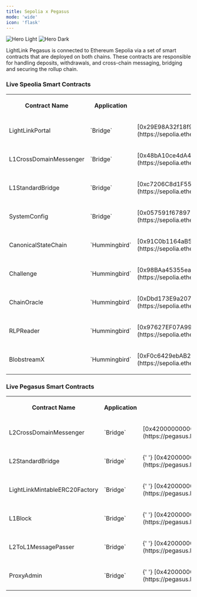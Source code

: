 ```yaml
---
title: Sepolia x Pegasus
mode: 'wide'
icon: 'flask'
---
```


<img className="block dark:hidden" src="/images/sepolia-x-pegasus-banner.svg" alt="Hero Light" />
<img className="hidden dark:block" src="/images/sepolia-x-pegasus-banner.svg" alt="Hero Dark" />

LightLink Pegasus is connected to Ethereum Sepolia via a set of smart contracts that are deployed on both chains. These contracts are responsible for handling deposits, withdrawals, and cross-chain messaging, bridging and securing the rollup chain.

### Live Speolia Smart Contracts

<table
  style={{
    background: '#0d0d0d',
    color: '#ffffff',
    font: '15px',
    borderRadius: '8px',
  }}
>
  <tr
    style={{
      background: '#0d0d0d',
      color: '#0088cc',
      font: '11px;',
      width: '100%',
    }}
  >
    <th
      style={{
        width: '20%',
        padding: '0px 12px',
        borderTop: '1px solid #1c1c1c',
        borderRight: '1px solid #1c1c1c',
      }}
    >
      <p style={{ margin: '10px' }}>Contract Name</p>
    </th>
    <th
      style={{
        width: '20%',
        padding: '0px 12px',
        borderTop: '1px solid #1c1c1c',
        borderRight: '1px solid #1c1c1c',
      }}
    >
      <p style={{ margin: '10px' }}>Application</p>
    </th>
    <th
      style={{
        width: '20%',
        padding: '0px 12px',
        borderTop: '1px solid #1c1c1c',
      }}
    >
      <p style={{ margin: '10px' }}>Contract Address</p>
    </th>
  </tr>
  <tr style={{ background: '#141414', width: '100%' }}>
    <td
      style={{
        padding: '0px 12px',
        borderTop: '1px solid #1c1c1c',
        borderRight: '1px solid #1c1c1c',
        fontWeight: 'bolder',
      }}
    >
      <p style={{ margin: '0px' }}>LightLinkPortal</p>
    </td>
    <td
      style={{
        padding: '0px 12px',
        borderRight: '1px solid #1c1c1c',
        borderTop: '1px solid #1c1c1c',
      }}
    >
      <p style={{ margin: '0px' }}>`Bridge`</p>
    </td>
    <td
      style={{
        padding: '0px 12px',
        borderTop: '1px solid #1c1c1c',
      }}
    >
      <p style={{ margin: '10px' }}>
        [0x29E98A32f18f978a85DAAD3d66D6b57B467cA0E9](https://sepolia.etherscan.io/address/0x29E98A32f18f978a85DAAD3d66D6b57B467cA0E9)
      </p>
    </td>
  </tr>
  <tr style={{ background: '#121212', width: '100%' }}>
    <td
      style={{
        padding: '0px 12px',
        borderTop: '1px solid #1c1c1c',
        borderRight: '1px solid #1c1c1c',
        fontWeight: 'bolder',
      }}
    >
      <p style={{ margin: '0px' }}>L1CrossDomainMessenger</p>
    </td>
    <td
      style={{
        padding: '0px 12px',
        borderTop: '1px solid #1c1c1c',
        borderRight: '1px solid #1c1c1c',
        fontWeight: 'bolder',
      }}
    >
      <p style={{ margin: '0px' }}>`Bridge`</p>
    </td>
    <td
      style={{
        padding: '0px 12px',
        borderTop: '1px solid #1c1c1c',
      }}
    >
      <p style={{ margin: '10px' }}>
        [0x48bA10ce4dA405e5fa53779cEA8250df1388CCDA](https://sepolia.etherscan.io/address/0x48bA10ce4dA405e5fa53779cEA8250df1388CCDA)
      </p>
    </td>
  </tr>
  <tr style={{ background: '#141414', width: '100%' }}>
    <td
      style={{
        padding: '0px 12px',
        borderTop: '1px solid #1c1c1c',
        borderRight: '1px solid #1c1c1c',
        fontWeight: 'bolder',
      }}
    >
      <p style={{ margin: '0px' }}>L1StandardBridge</p>
    </td>
    <td
      style={{
        padding: '0px 12px',
        borderTop: '1px solid #1c1c1c',
        borderRight: '1px solid #1c1c1c',
      }}
    >
      <p style={{ margin: '0px' }}>`Bridge`</p>
    </td>
    <td
      style={{
        padding: '0px 12px',
        borderTop: '1px solid #1c1c1c',
      }}
    >
      <p style={{ margin: '10px' }}>
        [0xc7206C8d1F5558a7C899A427bf26AfA377Ad0afA](https://sepolia.etherscan.io/address/0xc7206C8d1F5558a7C899A427bf26AfA377Ad0afA)
      </p>
    </td>
  </tr>
  <tr style={{ background: '#121212', width: '100%' }}>
    <td
      style={{
        padding: '0px 12px',
        borderTop: '1px solid #1c1c1c',
        borderRight: '1px solid #1c1c1c',
        fontWeight: 'bolder',
      }}
    >
      <p style={{ margin: '0px' }}>SystemConfig</p>
    </td>
    <td
      style={{
        padding: '0px 12px',
        borderTop: '1px solid #1c1c1c',
        borderRight: '1px solid #1c1c1c',
        fontWeight: 'bolder',
      }}
    >
      <p style={{ margin: '0px' }}>`Bridge`</p>
    </td>
    <td
      style={{
        padding: '0px 12px',
        borderTop: '1px solid #1c1c1c',
      }}
    >
      <p style={{ margin: '10px' }}>
        [0x057591f67897C272E13D2Ad9b64878576b3FbBe9](https://sepolia.etherscan.io/address/0x057591f67897C272E13D2Ad9b64878576b3FbBe9)
      </p>
    </td>
  </tr>
  <tr style={{ background: '#141414', width: '100%' }}>
    <td
      style={{
        padding: '0px 12px',
        borderTop: '1px solid #1c1c1c',
        borderRight: '1px solid #1c1c1c',
        fontWeight: 'bolder',
      }}
    >
      <p style={{ margin: '0px' }}>CanonicalStateChain</p>
    </td>
    <td
      style={{
        padding: '0px 12px',
        borderTop: '1px solid #1c1c1c',
        borderRight: '1px solid #1c1c1c',
      }}
    >
      <p style={{ margin: '0px' }}>`Hummingbird`</p>
    </td>
    <td
      style={{
        padding: '0px 12px',
        borderTop: '1px solid #1c1c1c',
      }}
    >
      <p style={{ margin: '10px' }}>
        [0x91C0b1164aB51c3310A7B0ceAEb208016671B1b9](https://sepolia.etherscan.io/address/0x91C0b1164aB51c3310A7B0ceAEb208016671B1b9)
      </p>
    </td>
  </tr>
  <tr style={{ background: '#121212', width: '100%' }}>
    <td
      style={{
        padding: '0px 12px',
        borderTop: '1px solid #1c1c1c',
        borderRight: '1px solid #1c1c1c',
        fontWeight: 'bolder',
      }}
    >
      <p style={{ margin: '0px' }}>Challenge</p>
    </td>
    <td
      style={{
        padding: '0px 12px',
        borderTop: '1px solid #1c1c1c',
        borderRight: '1px solid #1c1c1c',
      }}
    >
      <p style={{ margin: '0px' }}>`Hummingbird`</p>
    </td>
    <td
      style={{
        padding: '0px 12px',
        borderTop: '1px solid #1c1c1c',
      }}
    >
      <p style={{ margin: '10px' }}>
        [0x98BAa45355ea1e6F0ABC74d6a38EBc8e82c57015](https://sepolia.etherscan.io/address/0x98BAa45355ea1e6F0ABC74d6a38EBc8e82c57015)
      </p>
    </td>
  </tr>
  <tr style={{ background: '#141414', width: '100%' }}>
    <td
      style={{
        padding: '0px 12px',
        borderTop: '1px solid #1c1c1c',
        borderRight: '1px solid #1c1c1c',
        fontWeight: 'bolder',
      }}
    >
      <p style={{ margin: '0px' }}>ChainOracle</p>
    </td>
    <td
      style={{
        padding: '0px 12px',
        borderTop: '1px solid #1c1c1c',
        borderRight: '1px solid #1c1c1c',
      }}
    >
      <p style={{ margin: '0px' }}>`Hummingbird`</p>
    </td>
    <td
      style={{
        padding: '0px 12px',
        borderTop: '1px solid #1c1c1c',
      }}
    >
      <p style={{ margin: '10px' }}>
        [0xDbd173E9a20780aEA0fc080C890d03e461035a87](https://sepolia.etherscan.io/address/0xDbd173E9a20780aEA0fc080C890d03e461035a87)
      </p>
    </td>
  </tr>
  <tr style={{ background: '#121212', width: '100%' }}>
    <td
      style={{
        padding: '0px 12px',
        borderTop: '1px solid #1c1c1c',
        borderRight: '1px solid #1c1c1c',
        fontWeight: 'bolder',
      }}
    >
      <p style={{ margin: '0px' }}>RLPReader</p>
    </td>
    <td
      style={{
        padding: '0px 12px',
        borderTop: '1px solid #1c1c1c',
        borderRight: '1px solid #1c1c1c',
      }}
    >
      <p style={{ margin: '0px' }}>`Hummingbird`</p>
    </td>
    <td
      style={{
        padding: '0px 12px',
        borderTop: '1px solid #1c1c1c',
      }}
    >
      <p style={{ margin: '10px' }}>
        [0x97627EF07A99a77d3Eb436b5C9062cD6c52BCd9c](https://sepolia.etherscan.io/address/0x97627EF07A99a77d3Eb436b5C9062cD6c52BCd9c)
      </p>
    </td>
  </tr>
  <tr style={{ background: '#141414', width: '100%' }}>
    <td
      style={{
        padding: '0px 12px',
        borderTop: '1px solid #1c1c1c',
        borderRight: '1px solid #1c1c1c',
        fontWeight: 'bolder',
      }}
    >
      <p style={{ margin: '0px' }}>BlobstreamX</p>
    </td>
    <td
      style={{
        padding: '0px 12px',
        borderTop: '1px solid #1c1c1c',
        borderRight: '1px solid #1c1c1c',
      }}
    >
      <p style={{ margin: '0px' }}>`Hummingbird`</p>
    </td>
    <td
      style={{
        padding: '0px 12px',
        borderTop: '1px solid #1c1c1c',
      }}
    >
      <p style={{ margin: '10px' }}>
        [0xF0c6429ebAB2e7DC6e05DaFB61128bE21f13cb1e](https://sepolia.etherscan.io/address/0xF0c6429ebAB2e7DC6e05DaFB61128bE21f13cb1e)
      </p>
    </td>
  </tr>
</table>

### Live Pegasus Smart Contracts

<table
  style={{
    background: '#0d0d0d',
    color: '#ffffff',
    font: '15px',
    borderRadius: '8px',
  }}
>
  <tr
    style={{
      background: '#0d0d0d',
      color: '#0088cc',
      font: '11px;',
      width: '100%',
    }}
  >
    <th
      style={{
        width: '20%',
        padding: '0px 12px',
        borderTop: '1px solid #1c1c1c',
        borderRight: '1px solid #1c1c1c',
      }}
    >
      <p style={{ margin: '10px' }}>Contract Name</p>
    </th>
    <th
      style={{
        width: '20%',
        padding: '0px 12px',
        borderTop: '1px solid #1c1c1c',
        borderRight: '1px solid #1c1c1c',
      }}
    >
      <p style={{ margin: '10px' }}>Application</p>
    </th>
    <th
      style={{
        width: '20%',
        padding: '0px 12px',
        borderTop: '1px solid #1c1c1c',
      }}
    >
      <p style={{ margin: '10px' }}>Contract Address</p>
    </th>
  </tr>
  <tr style={{ background: '#141414', width: '100%' }}>
    <td
      style={{
        padding: '0px 12px',
        borderTop: '1px solid #1c1c1c',
        borderRight: '1px solid #1c1c1c',
        fontWeight: 'bolder',
      }}
    >
      <p style={{ margin: '0px' }}>L2CrossDomainMessenger</p>
    </td>
    <td
      style={{
        padding: '0px 12px',
        borderRight: '1px solid #1c1c1c',
        borderTop: '1px solid #1c1c1c',
      }}
    >
      <p style={{ margin: '0px' }}>`Bridge`</p>
    </td>
    <td
      style={{
        padding: '0px 12px',
        borderTop: '1px solid #1c1c1c',
      }}
    >
      <p style={{ margin: '10px' }}>
        [0x4200000000000000000000000000000000000007](https://pegasus.lightlink.io/address/0x4200000000000000000000000000000000000007)
      </p>
    </td>
  </tr>
  <tr style={{ background: '#121212', width: '100%' }}>
    <td
      style={{
        padding: '0px 12px',
        borderTop: '1px solid #1c1c1c',
        borderRight: '1px solid #1c1c1c',
        fontWeight: 'bolder',
      }}
    >
      <p style={{ margin: '0px' }}>L2StandardBridge</p>
    </td>
    <td
      style={{
        padding: '0px 12px',
        borderTop: '1px solid #1c1c1c',
        borderRight: '1px solid #1c1c1c',
        fontWeight: 'bolder',
      }}
    >
      <p style={{ margin: '0px' }}>`Bridge`</p>
    </td>
    <td
      style={{
        padding: '0px 12px',
        borderTop: '1px solid #1c1c1c',
      }}
    >
      <p style={{ margin: '10px' }}>
        {' '}
        [0x4200000000000000000000000000000000000010](https://pegasus.lightlink.io/address/0x4200000000000000000000000000000000000010)
      </p>
    </td>
  </tr>
  <tr style={{ background: '#141414', width: '100%' }}>
    <td
      style={{
        padding: '0px 12px',
        borderTop: '1px solid #1c1c1c',
        borderRight: '1px solid #1c1c1c',
        fontWeight: 'bolder',
      }}
    >
      <p style={{ margin: '0px' }}>LightLinkMintableERC20Factory</p>
    </td>
    <td
      style={{
        padding: '0px 12px',
        borderTop: '1px solid #1c1c1c',
        borderRight: '1px solid #1c1c1c',
      }}
    >
      <p style={{ margin: '0px' }}>`Bridge`</p>
    </td>
    <td
      style={{
        padding: '0px 12px',
        borderTop: '1px solid #1c1c1c',
      }}
    >
      <p style={{ margin: '10px' }}>
        {' '}
        [0x4200000000000000000000000000000000000012](https://pegasus.lightlink.io/address/0x4200000000000000000000000000000000000012)
      </p>
    </td>
  </tr>
  <tr style={{ background: '#121212', width: '100%' }}>
    <td
      style={{
        padding: '0px 12px',
        borderTop: '1px solid #1c1c1c',
        borderRight: '1px solid #1c1c1c',
        fontWeight: 'bolder',
      }}
    >
      <p style={{ margin: '0px' }}>L1Block</p>
    </td>
    <td
      style={{
        padding: '0px 12px',
        borderTop: '1px solid #1c1c1c',
        borderRight: '1px solid #1c1c1c',
        fontWeight: 'bolder',
      }}
    >
      <p style={{ margin: '0px' }}>`Bridge`</p>
    </td>
    <td
      style={{
        padding: '0px 12px',
        borderTop: '1px solid #1c1c1c',
      }}
    >
      <p style={{ margin: '10px' }}>
        {' '}
        [0x4200000000000000000000000000000000000015](https://pegasus.lightlink.io/address/0x4200000000000000000000000000000000000015)
      </p>
    </td>
  </tr>
  <tr style={{ background: '#141414', width: '100%' }}>
    <td
      style={{
        padding: '0px 12px',
        borderTop: '1px solid #1c1c1c',
        borderRight: '1px solid #1c1c1c',
        fontWeight: 'bolder',
      }}
    >
      <p style={{ margin: '0px' }}>L2ToL1MessagePasser</p>
    </td>
    <td
      style={{
        padding: '0px 12px',
        borderTop: '1px solid #1c1c1c',
        borderRight: '1px solid #1c1c1c',
      }}
    >
      <p style={{ margin: '0px' }}>`Bridge`</p>
    </td>
    <td
      style={{
        padding: '0px 12px',
        borderTop: '1px solid #1c1c1c',
      }}
    >
      <p style={{ margin: '10px' }}>
        {' '}
        [0x4200000000000000000000000000000000000016](https://pegasus.lightlink.io/address/0x4200000000000000000000000000000000000016)
      </p>
    </td>
  </tr>
  <tr style={{ background: '#121212', width: '100%' }}>
    <td
      style={{
        padding: '0px 12px',
        borderTop: '1px solid #1c1c1c',
        borderRight: '1px solid #1c1c1c',
        fontWeight: 'bolder',
      }}
    >
      <p style={{ margin: '0px' }}>ProxyAdmin</p>
    </td>
    <td
      style={{
        padding: '0px 12px',
        borderTop: '1px solid #1c1c1c',
        borderRight: '1px solid #1c1c1c',
        fontWeight: 'bolder',
      }}
    >
      <p style={{ margin: '0px' }}>`Bridge`</p>
    </td>
    <td
      style={{
        padding: '0px 12px',
        borderTop: '1px solid #1c1c1c',
      }}
    >
      <p style={{ margin: '10px' }}>
        {' '}
        [0x4200000000000000000000000000000000000018](https://pegasus.lightlink.io/address/0x4200000000000000000000000000000000000018)
      </p>
    </td>
  </tr>
</table>

